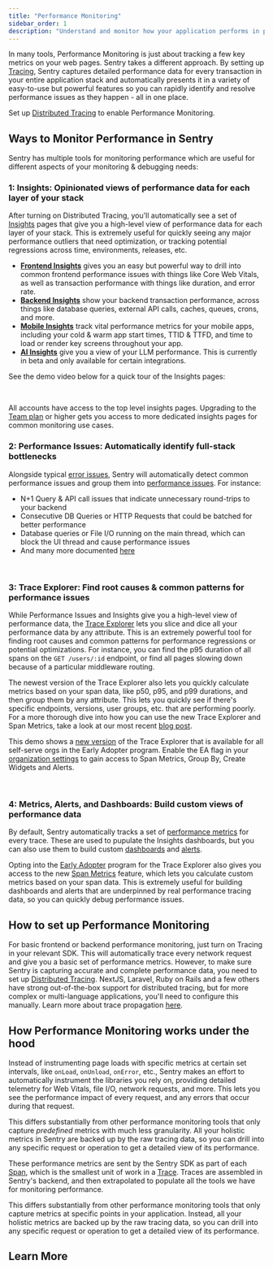 ```yaml
---
title: "Performance Monitoring"
sidebar_order: 1
description: "Understand and monitor how your application performs in production. Track key metrics, analyze bottlenecks, and resolve performance issues with distributed tracing, detailed transaction data, and automated issue detection."
---
```


In many tools, Performance Monitoring is just about tracking a few key metrics on your web pages. Sentry takes a different approach. By setting up [Tracing](/concepts/key-terms/tracing/), Sentry captures detailed performance data for every transaction in your entire application stack and automatically presents it in a variety of easy-to-use but powerful features so you can rapidly identify and resolve performance issues as they happen - all in one place.

<Alert>

Set up [Distributed Tracing](/product/sentry-basics/tracing/) to enable Performance Monitoring.

</Alert>

## Ways to Monitor Performance in Sentry

Sentry has multiple tools for monitoring performance which are useful for different aspects of your monitoring & debugging needs:

### 1: Insights: Opinionated views of performance data for each layer of your stack

After turning on Distributed Tracing, you'll automatically see a set of [Insights](/product/insights/) pages that give you a high-level view of performance data for each layer of your stack. This is extremely useful for quickly seeing any major performance outliers that need optimization, or tracking potential regressions across time, environments, releases, etc.

- [**Frontend Insights**](/product/insights/frontend) gives you an easy but powerful way to drill into common frontend performance issues with things like Core Web Vitals, as well as transaction performance with things like duration, and error rate.
- [**Backend Insights**](/product/insights/backend/) show your backend transaction performance, across things like database queries, external API calls, caches, queues, crons, and more.
- [**Mobile Insights**](/product/insights/mobile/) track vital performance metrics for your mobile apps, including your cold & warm app start times, TTID & TTFD, and time to load or render key screens throughout your app.
- [**AI Insights**](/product/insights/ai/) give you a view of your LLM performance. This is currently in beta and only available for certain integrations.

See the demo video below for a quick tour of the Insights pages:

<Arcade src="https://demo.arcade.software/XEvVdZ18tBz0rG8My0j0?embed&embed_mobile=tab&embed_desktop=inline&show_copy_link=true" /><br />

All accounts have access to the top level insights pages. Upgrading to the [Team plan](https://sentry.io/signup/?original_referrer=https%3A%2F%2Fwww.google.com%2F&period=annual&plan=am1_team_auf&trial) or higher gets you access to more dedicated insights pages for common monitoring use cases.

### 2: Performance Issues: Automatically identify full-stack bottlenecks

Alongside typical [error issues](/product/issues/issue-details/error-issues/), Sentry will automatically detect common performance issues and group them into [performance issues](/product/issues/issue-details/performance-issues/). For instance:
- N+1 Query & API call issues that indicate unnecessary round-trips to your backend
- Consecutive DB Queries or HTTP Requests that could be batched for better performance
- Database queries or File I/O running on the main thread, which can block the UI thread and cause performance issues
- And many more documented [here](/product/issues/performance-issues/)


<Arcade src="https://demo.arcade.software/t8kZ9OeigLNrH3fLynIu?embed&embed_mobile=tab&embed_desktop=inline&show_copy_link=true" /> <br />

### 3: Trace Explorer: Find root causes & common patterns for performance issues

While Performance Issues and Insights give you a high-level view of performance data, the [Trace Explorer](/product/explore/traces/) lets you slice and dice all your performance data by any attribute. This is an extremely powerful tool for finding root causes and common patterns for performance regressions or potential optimizations. For instance, you can find the p95 duration of all spans on the `GET /users/:id` endpoint, or find all pages slowing down because of a particular middleware routing.

The newest version of the Trace Explorer also lets you quickly calculate metrics based on your span data, like p50, p95, and p99 durations, and then group them by any attribute. This lets you quickly see if there's specific endpoints, versions, user groups, etc. that are performing poorly. For a more thorough dive into how you can use the new Trace Explorer and Span Metrics, take a look at our most recent [blog post](https://blog.sentry.io/find-and-fix-performance-bottlenecks-with-sentrys-trace-explorer/).

<Alert>

This demo shows a [new version](/product/explore/new-trace-explorer/) of the Trace Explorer that is available for all self-serve orgs in the Early Adopter program. Enable the EA flag in your [organization settings](https://sentry.io/orgredirect/settings/:orgslug/) to gain access to Span Metrics, Group By, Create Widgets and Alerts.

</Alert>


<Arcade src="https://demo.arcade.software/E04YSJpq1w8bpk18Q5Kp" /> <br />

### 4: Metrics, Alerts, and Dashboards: Build custom views of performance data

By default, Sentry automatically tracks a set of [performance metrics](/platforms/javascript/tracing/span-metrics/) for every trace. These are used to pupulate the Insights dashboards, but you can also use them to build custom [dashboards](/product/dashboards/) and [alerts](/product/alerts/).

Opting into the [Early Adopter](https://sentry.io/orgredirect/settings/:orgslug/) program for the Trace Explorer also gives you access to the new [Span Metrics](/product/explore/new-trace-explorer/#span-metrics/) feature, which lets you calculate custom metrics based on your span data. This is extremely useful for building dashboards and alerts that are underpinned by real performance tracing data, so you can quickly debug performance issues.

## How to set up Performance Monitoring

For basic frontend or backend performance monitoring, just turn on Tracing in your relevant SDK. This will automatically trace every network request and give you a basic set of performance metrics. However, to make sure Sentry is capturing accurate and complete performance data, you need to set up [Distributed Tracing](/product/sentry-basics/distributed-tracing/). NextJS, Laravel, Ruby on Rails and a few others have strong out-of-the-box support for distributed tracing, but for more complex or multi-language applications, you'll need to configure this manually. Learn more about trace propagation [here](/platforms/javascript/tracing/distributed-tracing/).

## How Performance Monitoring works under the hood

Instead of instrumenting page loads with specific metrics at certain set intervals, like `onLoad`, `onUnload`, `onError`, etc., Sentry makes an effort to automatically instrument the libraries you rely on, providing detailed telemetry for Web Vitals, file I/O, network requests, and more. This lets you see the performance impact of every request, and any errors that occur during that request.

This differs substantially from other performance monitoring tools that only capture *predefined* metrics with much less granularity. All your holistic metrics in Sentry are backed up by the raw tracing data, so you can drill into any specific request or operation to get a detailed view of its performance.

These performance metrics are sent by the Sentry SDK as part of each [Span](/concepts/key-terms/tracing/#whats-a-span), which is the smallest unit of work in a [Trace](/concepts/key-terms/tracing/). Traces are assembled in Sentry's backend, and then extrapolated to populate all the tools we have for monitoring performance.

This differs substantially from other performance monitoring tools that only capture metrics at specific points in your application. Instead, all your holistic metrics are backed up by the raw tracing data, so you can drill into any specific request or operation to get a detailed view of its performance.

## Learn More

<PageGrid />
